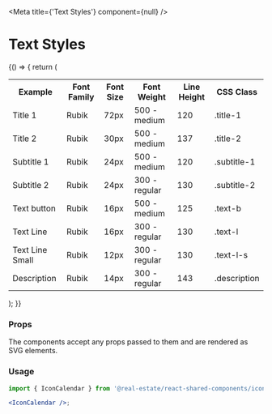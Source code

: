 
<Meta title={'Text Styles'} component={null} />

<h1>Text Styles</h1>

<Preview>
  <Story name="Default">
    {() => {
      return (
      <table>
        <tr>
          <th>Example</th>
          <th>Font Family</th>
          <th>Font Size</th>
          <th>Font Weight</th>
          <th>Line Height</th>
          <th>CSS Class</th>
        </tr>
        <tr>
          <td className="title-1">Title 1</td>
          <td>Rubik</td>
          <td>72px</td>
          <td>500 - medium</td>
          <td>120</td>
          <td>.title-1</td>
        </tr>
        <tr>
          <td className="title-2">Title 2</td>
          <td>Rubik</td>
          <td>30px</td>
          <td>500 - medium</td>
          <td>137</td>
          <td>.title-2</td>
        </tr>
        <tr>
          <td className="subtitle-1">Subtitle 1</td>
          <td>Rubik</td>
          <td>24px</td>
          <td>500 - medium</td>
          <td>120</td>
          <td>.subtitle-1</td>
        </tr>
        <tr>
          <td className="subtitle-2">Subtitle 2</td>
          <td>Rubik</td>
          <td>24px</td>
          <td>300 - regular</td>
          <td>130</td>
          <td>.subtitle-2</td>
        </tr>
        <tr>
          <td className="text-b">Text button</td>
          <td>Rubik</td>
          <td>16px</td>
          <td>500 - medium</td>
          <td>125</td>
          <td>.text-b</td>
        </tr>
        <tr>
          <td className="text-l">Text Line</td>
          <td>Rubik</td>
          <td>16px</td>
          <td>300 - regular</td>
          <td>130</td>
          <td>.text-l</td>
        </tr>
        <tr>
          <td className="text-l-s">Text Line Small</td>
          <td>Rubik</td>
          <td>12px</td>
          <td>300 - regular</td>
          <td>130</td>
          <td>.text-l-s</td>
        </tr>
        <tr>
          <td className="description">Description</td>
          <td>Rubik</td>
          <td>14px</td>
          <td>300 - regular</td>
          <td>143</td>
          <td>.description</td>
        </tr>
      </table>
      );
    }}
  </Story>
</Preview>

### Props

The components accept any props passed to them and are rendered as SVG elements.

### Usage

```jsx
import { IconCalendar } from '@real-estate/react-shared-components/icons';

<IconCalendar />;
```
